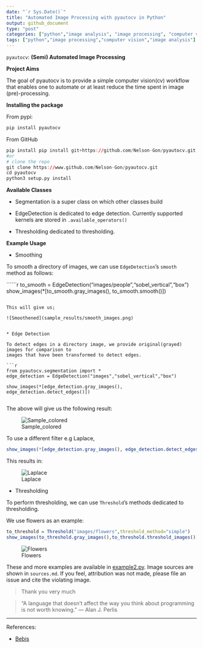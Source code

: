 ```yaml
---
date: "`r Sys.Date()`"
title: "Automated Image Processing with pyautocv in Python"
output: github_document
type: "post"
categories: ["python","image analysis", "image processing", "computer vision"]
tags: ["python","image processing","computer vision","image analysis"]
---
```


`pyautocv`: **(Semi) Automated Image Processing**




**Project Aims**

The goal of pyautocv is to provide a simple computer vision(cv) workflow that enables one to automate 
or at least reduce the time spent in image (pre)-processing. 


**Installing the package**

From pypi:


```r

pip install pyautocv

```

From GitHub

```r

pip install pip install git+https://github.com/Nelson-Gon/pyautocv.git
#or
# clone the repo
git clone https://www.github.com/Nelson-Gon/pyautocv.git
cd pyautocv
python3 setup.py install


```

**Available Classes**


* Segmentation is a super class on which other classes build

* EdgeDetection is dedicated to edge detection. Currently supported kernels are stored in `.available_operators()`

* Thresholding dedicated to thresholding.



**Example Usage**

* Smoothing

To smooth a directory of images, we can use `EdgeDetection`'s `smooth` method as
follows:

``````r

to_smooth = EdgeDetection("images/people","sobel_vertical","box")
show_images(*[to_smooth.gray_images(), to_smooth.smooth()])

```

This will give us;

![Smoothened](sample_results/smooth_images.png)


* Edge Detection 

To detect edges in a directory image, we provide original(grayed) images for comparison to
images that have been transformed to detect edges. 

```r

from pyautocv.segmentation import *
edge_detection = EdgeDetection("images","sobel_vertical","box")

show_images(*[edge_detection.gray_images(), edge_detection.detect_edges()])


```

The above will give us the following result:


![Sample_colored](./sample_results/images_smooth.png)

To use a different filter e.g Laplace,

```r

show_images(*[edge_detection.gray_images(), edge_detection.detect_edges(operator="laplace")])

```

This results in:

![Laplace](./sample_results/show_smooth_laplace.png)


* Thresholding

To perform thresholding, we can use `Threshold`'s methods dedicated to thresholding.

We use flowers as an example:

```r

to_threshold = Threshold("images/flowers",threshold_method="simple")
show_images(to_threshold.gray_images(),to_threshold.threshold_images())


```

![Flowers](./sample_results/threshold_flowers.png)



These and more examples are available in [example2.py](./examples/example2.py). Image sources are
shown in `sources.md`. If you feel, attribution was not made, please file an issue
and cite the violating image.

> Thank you very much

> “A language that doesn't affect the way you think about programming is not worth knowing.”
― Alan J. Perlis


---

References:

* [Bebis](https://www.cse.unr.edu/~bebis/CS791E/Notes/EdgeDetection.pdf)
